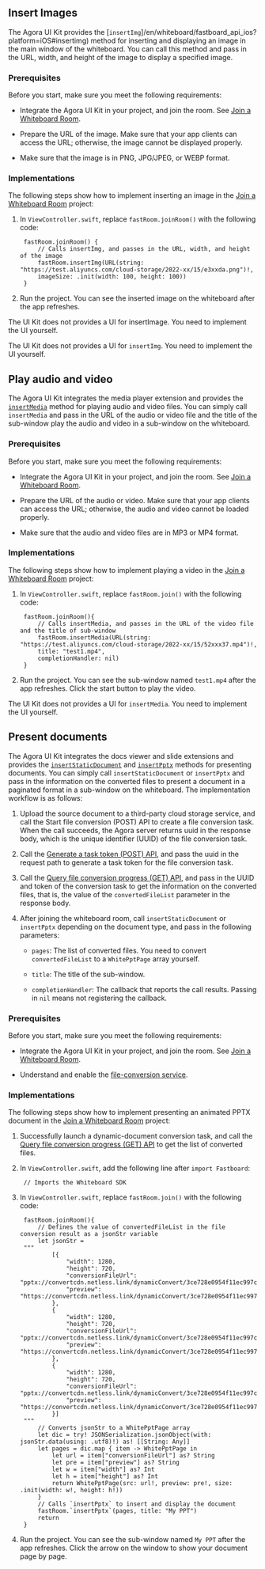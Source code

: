 <PlatformWrapper platform="ios">


## Insert Images

The Agora UI Kit provides the [`insertImg`]/en/whiteboard/fastboard_api_ios?platform=iOS#insertimg) method for inserting and displaying an image in the main window of the whiteboard. You can call this method and pass in the URL, width, and height of the image to display a specified image.

### Prerequisites

Before you start, make sure you meet the following requirements:

- Integrate the Agora UI Kit in your project, and join the room. See [Join a Whiteboard Room](./join_whiteboard_room_ios_fastboard?platform=iOS).

- Prepare the URL of the image. Make sure that your app clients can access the URL; otherwise, the image cannot be displayed properly.

- Make sure that the image is in PNG, JPG/JPEG, or WEBP format.

### Implementations

The following steps show how to implement inserting an image in the [Join a Whiteboard Room](./join_whiteboard_room_ios_fastboard?platform=iOS) project:

1. In `ViewController.swift`, replace `fastRoom.joinRoom()` with the following code:

        fastRoom.joinRoom() {
            // Calls insertImg, and passes in the URL, width, and height of the image
            fastRoom.insertImg(URL(string: "https://test.aliyuncs.com/cloud-storage/2022-xx/15/e3xxda.png")!,
            imageSize: .init(width: 100, height: 100))
        }

2. Run the project. You can see the inserted image on the whiteboard after the app refreshes.

The UI Kit does not provides a UI for insertImage. You need to implement the UI yourself.

<div class = "alert note">The UI Kit does not provides a UI for <code>insertImg</code>. You need to implement the UI yourself.</div>

## Play audio and video

The Agora UI Kit integrates the media player extension and provides the [`insertMedia`](/en/whiteboard/fastboard_api_ios?platform=iOS#insertmedia) method for playing audio and video files. You can simply call `insertMedia` and pass in the URL of the audio or video file and the title of the sub-window play the audio and video in a sub-window on the whiteboard.

### Prerequisites

Before you start, make sure you meet the following requirements:

- Integrate the Agora UI Kit in your project, and join the room. See [Join a Whiteboard Room](./join_whiteboard_room_ios_fastboard?platform=iOS).

- Prepare the URL of the audio or video. Make sure that your app clients can access the URL; otherwise, the audio and video cannot be loaded properly.

- Make sure that the audio and video files are in MP3 or MP4 format.

### Implementations

The following steps show how to implement playing a video in the [Join a Whiteboard Room](./join_whiteboard_room_ios_fastboard?platform=iOS) project:

1. In `ViewController.swift`, replace `fastRoom.join()` with the following code:

        fastRoom.joinRoom(){
            // Calls insertMedia, and passes in the URL of the video file and the title of sub-window
            fastRoom.insertMedia(URL(string: "https://test.aliyuncs.com/cloud-storage/2022-xx/15/52xxx37.mp4")!,
            title: "test1.mp4",
            completionHandler: nil)
        }


2. Run the project. You can see the sub-window named `test1.mp4` after the app refreshes. Click the start button to play the video.

<div class = "alert note">The UI Kit does not provides a UI for <code>insertMedia</code>. You need to implement the UI yourself.</div>

## Present documents

The Agora UI Kit integrates the docs viewer and slide extensions and provides the [`insertStaticDocument`](/en/whiteboard/fastboard_api_ios?platform=iOS#insertstaticdocument) and [`insertPptx`](/en/whiteboard/fastboard_api_ios?platform=iOS#insertpptx) methods for presenting documents. You can simply call `insertStaticDocument` or `insertPptx` and pass in the information on the converted files to present a document in a paginated format in a sub-window on the whiteboard. The implementation workflow is as follows:

1. Upload the source document to a third-party cloud storage service, and call the Start file conversion (POST) API to create a file conversion task. When the call succeeds, the Agora server returns uuid in the response body, which is the unique identifier (UUID) of the file conversion task.

2. Call the [Generate a task token (POST) API](https://docs.agora.io/en/whiteboard/generate_whiteboard_token?platform=RESTful#generate-a-task-token-post), and pass the uuid in the request path to generate a task token for the file conversion task.

3. Call the [Query file conversion progress (GET) API](https://docs.agora.io/en/whiteboard/whiteboard_file_conversion?platform=RESTful#query-file-conversion-progress-get), and pass in the UUID and token of the conversion task to get the information on the converted files, that is, the value of the `convertedFileList` parameter in the response body.

4. After joining the whiteboard room, call `insertStaticDocument` or `insertPptx` depending on the document type, and pass in the following parameters:

    - `pages`: The list of converted files. You need to convert `convertedFileList` to a `WhitePptPage` array yourself.

    - `title`: The title of the sub-window.

    - `completionHandler`: The callback that reports the call results. Passing in `nil` means not registering the callback.

### Prerequisites

Before you start, make sure you meet the following requirements:

- Integrate the Agora UI Kit in your project, and join the room. See [Join a Whiteboard Room](./join_whiteboard_room_ios_fastboard?platform=iOS).

- Understand and enable the [file-conversion service](../reference/whiteboard-api/file-conversion).

### Implementations

The following steps show how to implement presenting an animated PPTX document in the [Join a Whiteboard Room](./join_whiteboard_room_ios_fastboard?platform=iOS) project:

1. Successfully launch a dynamic-document conversion task, and call the [Query file conversion progress (GET) API](https://docs.agora.io/en/whiteboard/whiteboard_file_conversion?platform=RESTful#query-file-conversion-progress-get) to get the list of converted files.

2. In `ViewController.swift`, add the following line after `import Fastboard`:

        // Imports the Whiteboard SDK

3. In `ViewController.swift`, replace `fastRoom.join()` with the following code:

        fastRoom.joinRoom(){
            // Defines the value of convertedFileList in the file conversion result as a jsonStr variable
            let jsonStr =
        """
                [{
                    "width": 1280,
                    "height": 720,
                    "conversionFileUrl": "pptx://convertcdn.netless.link/dynamicConvert/3ce728e0954f11ec997c6580ac31fd96/1.slide",
                    "preview": "https://convertcdn.netless.link/dynamicConvert/3ce728e0954f11ec997c6580ac31fd96/preview/1.png"
                },
                {
                    "width": 1280,
                    "height": 720,
                    "conversionFileUrl": "pptx://convertcdn.netless.link/dynamicConvert/3ce728e0954f11ec997c6580ac31fd96/2.slide",
                    "preview": "https://convertcdn.netless.link/dynamicConvert/3ce728e0954f11ec997c6580ac31fd96/preview/2.png"
                },
                {
                    "width": 1280,
                    "height": 720,
                    "conversionFileUrl": "pptx://convertcdn.netless.link/dynamicConvert/3ce728e0954f11ec997c6580ac31fd96/3.slide",
                    "preview": "https://convertcdn.netless.link/dynamicConvert/3ce728e0954f11ec997c6580ac31fd96/preview/3.png"
                }]
        """
            // Converts jsonStr to a WhitePptPage array
            let dic = try! JSONSerialization.jsonObject(with: jsonStr.data(using: .utf8)!) as! [[String: Any]]
            let pages = dic.map { item -> WhitePptPage in
                let url = item["conversionFileUrl"] as? String
                let pre = item["preview"] as? String
                let w = item["width"] as? Int
                let h = item["height"] as? Int
                return WhitePptPage(src: url!, preview: pre!, size: .init(width: w!, height: h!))
            }
            // Calls `insertPptx` to insert and display the document
            fastRoom.`insertPptx`(pages, title: "My PPT")
            return
        }

4. Run the project. You can see the sub-window named `My PPT` after the app refreshes. Click the arrow on the window to show your document page by page.

</PlatformWrapper>